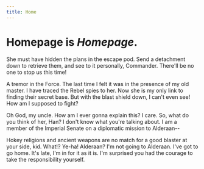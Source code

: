 ```yaml
---
title: Home
---
```


# **Homepage** is *Homepage*.

She must have hidden the plans in the escape pod. Send a detachment down to retrieve them, and see to it personally, Commander. There'll be no one to stop us this time!

A tremor in the Force. The last time I felt it was in the presence of my old master. I have traced the Rebel spies to her. Now she is my only link to finding their secret base. But with the blast shield down, I can't even see! How am I supposed to fight?

Oh God, my uncle. How am I ever gonna explain this? I care. So, what do you think of her, Han? I don't know what you're talking about. I am a member of the Imperial Senate on a diplomatic mission to Alderaan--

Hokey religions and ancient weapons are no match for a good blaster at your side, kid. What!? Ye-ha! Alderaan? I'm not going to Alderaan. I've got to go home. It's late, I'm in for it as it is. I'm surprised you had the courage to take the responsibility yourself.

